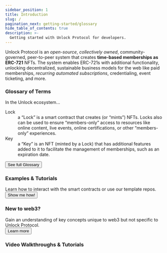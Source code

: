 ```yaml
---
sidebar_position: 1
title: Introduction
slug: /
pagination_next: getting-started/glossary
hide_table_of_contents: true
description: >-
  Getting started with Unlock Protocol for developers.
---
```


<div className="container getting-started">
  <div className="row">
    <div className="col col--12">
      <p>Unlock Protocol is an <em>open-source</em>, <em>collectively owned</em>, community-governed, 
      peer-to-peer system that creates <strong>time-based memberships as ERC-721</strong> NFTs. 
      The system enables ERC-721s with additional functionality, unlocking 
      decentralized, sustainable business models for the web like paid memberships, 
      <em>recurring automated subscriptions</em>, credentialing, event ticketing, and more.
      </p>
    </div>
  </div>
  <div className="row">
    <div className="col col--6">
      <div className="card">
        <div class="card__header">
          <h3>Glossary of Terms</h3>
        </div>
        <div className="card__body">
          In the Unlock ecosystem...
          <dl>
            <dt>Lock</dt>
            <dd>a “Lock” is a smart contract that creates 
            (or “mints”) NFTs. Locks also can be used to ensure “members-only” 
            access to resources like online content, live events, online 
            certifications, or other “members-only” experiences.</dd>
            <dt>Key</dt>
            <dd>a “Key” is an NFT (minted by a Lock) 
            that has additional features added to it to facilitate the management 
            of memberships, such as an expiration date.</dd>
          </dl>
        </div>
        <div className="card__footer">
          <a href="/getting-started/glossary">
            <button className="button button--secondary button--block">
              See full Glossary
            </button>
          </a>
        </div>
      </div>
    </div>
    <div className="col col--6">
      <div className="row second-column-intro">
        <div className="card">
          <div className="card__header">
            <h3>Examples & Tutorials</h3>
          </div>
          <div className="card__body">
            Learn how to interact with the smart contracts or use our template repos.
          </div>
          <div className="card__footer">
            <a href="../tutorials">
              <button class="button button--secondary button--block">Show me how!</button>
            </a>
          </div>
        </div>
      </div>
      <div className="row second-column-intro">
        <div className="card">
          <div className="card__header">
            <h3>New to web3?</h3>
          </div>
          <div className="card__body">
            Gain an understanding of key concepts unique to web3 but not specific
            to Unlock Protocol.
          </div>
          <div className="card__footer">
            <a href="./getting-started/new-to-web3">
              <button class="button button--secondary button--block">Learn more</button>
            </a>
          </div>
        </div>
      </div>
    </div>
  </div>
  <div className="row">
    <div className="col col--12">
      <div className="card">
        <div className="card__header">
          <h3>Video Walkthroughs & Tutorials</h3>
        </div>
        <div className="card__body">
          <FlocklerEmbed siteUuid="18462b3104603cf8399278dfcbdfdad8" embedUuid="184658e6c6a08da48aa59834fa000a4f" />
        </div>
      </div>
    </div>
  </div>
</div>
